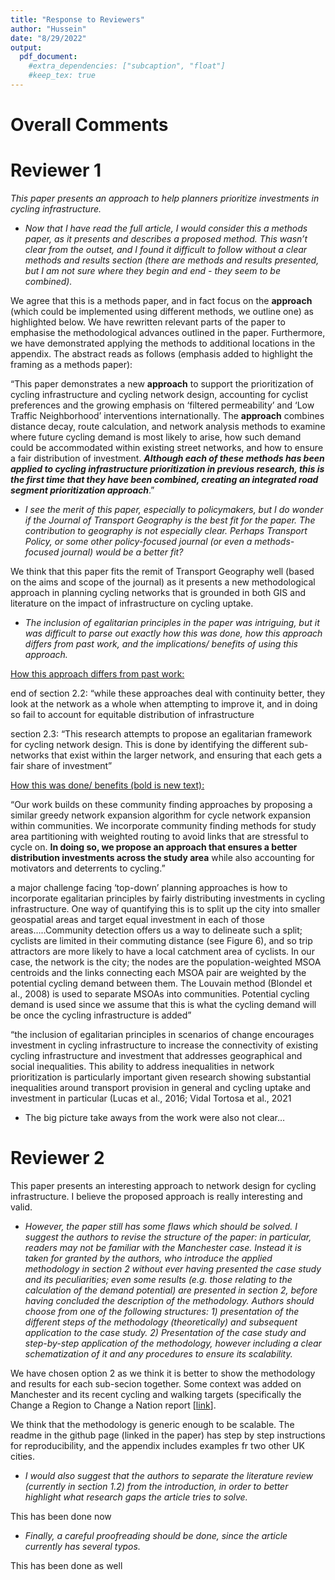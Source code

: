 ```yaml
---
title: "Response to Reviewers"
author: "Hussein"
date: "8/29/2022"
output:
  pdf_document:
    #extra_dependencies: ["subcaption", "float"]
    #keep_tex: true
---
```


# Overall Comments

# Reviewer 1

*This paper presents an approach to help planners prioritize investments in cycling infrastructure.*

-   *Now that I have read the full article, I would consider this a methods paper, as it presents and describes a proposed method. This wasn't clear from the outset, and I found it difficult to follow without a clear methods and results section (there are methods and results presented, but I am not sure where they begin and end - they seem to be combined).*

We agree that this is a methods paper, and in fact focus on the **approach**​ (which could be implemented using different methods, we outline one) as highlighted below. We have rewritten relevant parts of the paper to emphasise the methodological advances outlined in the paper. Furthermore, we have demonstrated applying the methods to additional locations in the appendix. The abstract reads as follows (emphasis added to highlight the framing as a methods paper):

"This paper demonstrates a new **approach** to support the prioritization of cycling infrastructure and cycling network design, accounting for cyclist preferences and the growing emphasis on 'filtered permeability' and 'Low Traffic Neighborhood' interventions internationally. The **approach** combines distance decay, route calculation, and network analysis methods to examine where future cycling demand is most likely to arise, how such demand could be accommodated within existing street networks, and how to ensure a fair distribution of investment. ***Although each of these methods has been applied to cycling infrastructure prioritization in previous research, this is the first time that they have been combined, creating an integrated road segment prioritization approach***."

-   *I see the merit of this paper, especially to policymakers, but I do wonder if the Journal of Transport Geography is the best fit for the paper. The contribution to geography is not especially clear. Perhaps Transport Policy, or some other policy-focused journal (or even a methods-focused journal) would be a better fit?*

We think that this paper fits the remit of Transport Geography well (based on the aims and scope of the journal) as it presents a new methodological approach in planning cycling networks that is grounded in both GIS and literature on the impact of infrastructure on cycling uptake.

-   *The inclusion of egalitarian principles in the paper was intriguing, but it was difficult to parse out exactly how this was done, how this approach differs from past work, and the implications/ benefits of using this approach.*

[How this approach differs from past work:]{.ul}

end of section 2.2: "while these approaches deal with continuity better, they look at the network as a whole when attempting to improve it, and in doing so fail to account for equitable distribution of infrastructure

section 2.3: "This research attempts to propose an egalitarian framework for cycling network design. This is done by identifying the different sub-networks that exist within the larger network, and ensuring that each gets a fair share of investment"

[How this was done/ benefits (bold is new text):]{.ul}

"Our work builds on these community finding approaches by proposing a similar greedy network expansion algorithm for cycle network expansion within communities. We incorporate community finding methods for study area partitioning with weighted routing to avoid links that are stressful to cycle on. **In doing so, we propose an approach that ensures a better distribution investments across the study area** while also accounting for motivators and deterrents to cycling."

a major challenge facing 'top-down' planning approaches is how to incorporate egalitarian principles by fairly distributing investments in cycling infrastructure. One way of quantifying this is to split up the city into smaller geospatial areas and target equal investment in each of those areas.....Community detection offers us a way to delineate such a split; cyclists are limited in their commuting distance (see Figure 6), and so trip attractors are more likely to have a local catchment area of cyclists. In our case, the network is the city; the nodes are the population-weighted MSOA centroids and the links connecting each MSOA pair are weighted by the potential cycling demand between them. The Louvain method (Blondel et al., 2008) is used to separate MSOAs into communities. Potential cycling demand is used since we assume that this is what the cycling demand will be once the cycling infrastructure is added"

"the inclusion of egalitarian principles in scenarios of change encourages investment in cycling infrastructure to increase the connectivity of existing cycling infrastructure and investment that addresses geographical and social inequalities. This ability to address inequalities in network prioritization is particularly important given research showing substantial inequalities around transport provision in general and cycling uptake and investment in particular (Lucas et al., 2016; Vidal Tortosa et al., 2021

-   The big picture take aways from the work were also not clear...

# Reviewer 2

This paper presents an interesting approach to network design for cycling infrastructure. I believe the proposed approach is really interesting and valid.

-   *However, the paper still has some flaws which should be solved. I suggest the authors to revise the structure of the paper: in particular, readers may not be familiar with the Manchester case. Instead it is taken for granted by the authors, who introduce the applied methodology in section 2 without ever having presented the case study and its peculiarities; even some results (e.g. those relating to the calculation of the demand potential) are presented in section 2, before having concluded the description of the methodology. Authors should choose from one of the following structures: 1) presentation of the different steps of the methodology (theoretically) and subsequent application to the case study. 2) Presentation of the case study and step-by-step application of the methodology, however including a clear schematization of it and any procedures to ensure its scalability.*

We have chosen option 2 as we think it is better to show the methodology and results for each sub-secion together. Some context was added on Manchester and its recent cycling and walking targets (specifically the Change a Region to Change a Nation report [[link](<https://beeactive.tfgm.com/publications-and-downloads/>)].

We think that the methodology is generic enough to be scalable. The readme in the github page (linked in the paper) has step by step instructions for reproducibility, and the appendix includes examples fr two other UK cities.

-   *I would also suggest that the authors to separate the literature review (currently in section 1.2) from the introduction, in order to better highlight what research gaps the article tries to solve.*

This has been done now

-   *Finally, a careful proofreading should be done, since the article currently has several typos.*

This has been done as well

